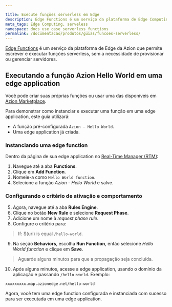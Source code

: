 ```yaml
---

title: Execute funções serverless em Edge
description: Edge Functions é um serviço da plataforma de Edge Computing da Azion que permite que você programe e execute funções serverless, sem a necessidade de provisionar ou gerenciar servidores.
meta_tags: Edge Computing, serveless
namespace: docs_use_case_serverless_functions
permalink: /documentacao/produtos/guias/funcoes-serverless/
---
```


[Edge Functions](/pt-br/documentacao/produtos/edge-application/edge-functions/) é um serviço da plataforma de Edge da Azion que permite escrever e executar funções serverless, sem a necessidade de provisionar ou gerenciar servidores.

## Executando a função Azion Hello World em uma edge application

Você pode criar suas próprias funções ou usar uma das disponíveis em [Azion Marketplace](https://marketplace.azion.com/).

Para demonstrar como instanciar e executar uma função em uma edge application, este guia utilizará:

- A função pré-configurada `Azion — Hello World`.
- Uma edge application já criada.

### Instanciando uma edge function

Dentro da página de sua edge application no [Real-Time Manager (RTM)](https://manager.azion.com/):

1. Navegue até a aba **Functions**.
2. Clique em **Add Function**.
3. Nomeie-a como `Hello World function`.
4. Selecione a função *Azion - Hello World* e salve.

### Configurando o critério de ativação e comportamento



5. Agora, navegue até a aba **Rules Engine**.
6. Clique no botão **New Rule** e selecione **Request Phase**.
7. Adicione um nome à *request phase rule*.
8. Configure o critério para:

> If: $(uri) is equal `/hello-world`.



9. Na seção **Behaviors**, escolha **Run Function**, então selecione *Hello World function* e clique em **Save**.

> Aguarde alguns minutos para que a propagação seja concluída.



10. Após alguns minutos, acesse a edge application, usando o domínio da aplicação e passando `/hello-world`. Exemplo:

`xxxxxxxxx.map.azionedge.net/hello-world`

Agora, você tem uma edge function configurada e instanciada com sucesso para ser executada em uma edge application.
